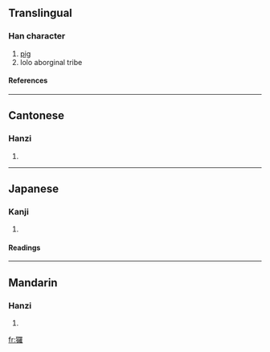 {{see|猡}}

==Translingual==
===Han character===
{{Han char|rn=94|rad=犬|as=19|sn=22|four=4621<sub>4</sub>|canj=大竹田中土 (KHWLG)}}
# [[pig]]
# lolo aborginal tribe
====References====
{{Han ref|kx=0721.231|dkj=20803|dj=1133.200|hdz=21378.170|uh=7380|ud=29568|bh=C57A|bd=50554}}

----
==Cantonese==
===Hanzi===
{{yue-hanzi|jyut=|y=lo4}}
# {{defn|Cantonese}}

----
==Japanese==
===Kanji===
{{ja-kanji|grade=|rs=犬19}}
# {{defn|Japanese}} 
====Readings====
{{ja-readings|on=[[ら]] (ra)|kun=}}

----
==Mandarin==
===Hanzi===
{{cmn-hanzi|sim=猡|pin=[[luó]] (luo2)|wg=lo<sup>2</sup>}}
# {{defn|Mandarin}}

[[fr:玀]]